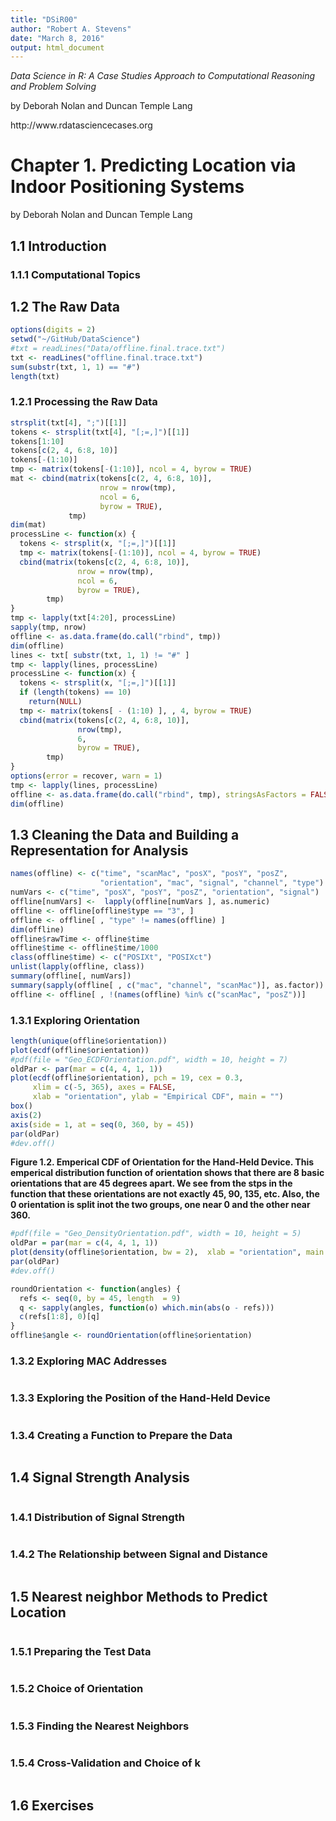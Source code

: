 ```yaml
---
title: "DSiR00"
author: "Robert A. Stevens"
date: "March 8, 2016"
output: html_document
---
```


*Data Science in R: A Case Studies Approach to Computational Reasoning and Problem Solving*

by Deborah Nolan and Duncan Temple Lang

http://www.rdatasciencecases.org

# Chapter 1. Predicting Location via Indoor Positioning Systems 

by Deborah Nolan and Duncan Temple Lang

## 1.1 Introduction

### 1.1.1 Computational Topics

## 1.2 The Raw Data

```r
options(digits = 2)
setwd("~/GitHub/DataScience")
#txt = readLines("Data/offline.final.trace.txt")
txt <- readLines("offline.final.trace.txt")
sum(substr(txt, 1, 1) == "#")
length(txt)
```

### 1.2.1 Processing the Raw Data

```r
strsplit(txt[4], ";")[[1]]
tokens <- strsplit(txt[4], "[;=,]")[[1]]
tokens[1:10]
tokens[c(2, 4, 6:8, 10)]
tokens[-(1:10)]
tmp <- matrix(tokens[-(1:10)], ncol = 4, byrow = TRUE)
mat <- cbind(matrix(tokens[c(2, 4, 6:8, 10)], 
                    nrow = nrow(tmp),
                    ncol = 6, 
                    byrow = TRUE), 
             tmp)
dim(mat)
processLine <- function(x) {
  tokens <- strsplit(x, "[;=,]")[[1]]
  tmp <- matrix(tokens[-(1:10)], ncol = 4, byrow = TRUE)
  cbind(matrix(tokens[c(2, 4, 6:8, 10)], 
               nrow = nrow(tmp),
               ncol = 6, 
               byrow = TRUE), 
        tmp)
}
tmp <- lapply(txt[4:20], processLine)
sapply(tmp, nrow)
offline <- as.data.frame(do.call("rbind", tmp))
dim(offline)
lines <- txt[ substr(txt, 1, 1) != "#" ]
tmp <- lapply(lines, processLine)
processLine <- function(x) {
  tokens <- strsplit(x, "[;=,]")[[1]]
  if (length(tokens) == 10) 
    return(NULL)
  tmp <- matrix(tokens[ - (1:10) ], , 4, byrow = TRUE)
  cbind(matrix(tokens[c(2, 4, 6:8, 10)], 
               nrow(tmp), 
               6, 
               byrow = TRUE), 
        tmp)
}
options(error = recover, warn = 1)
tmp <- lapply(lines, processLine)
offline <- as.data.frame(do.call("rbind", tmp), stringsAsFactors = FALSE)
dim(offline)
```

## 1.3 Cleaning the Data and Building a Representation for Analysis

```r
names(offline) <- c("time", "scanMac", "posX", "posY", "posZ", 
                    "orientation", "mac", "signal", "channel", "type")
numVars <- c("time", "posX", "posY", "posZ", "orientation", "signal")
offline[numVars] <-  lapply(offline[numVars ], as.numeric)
offline <- offline[offline$type == "3", ]
offline <- offline[ , "type" != names(offline) ]
dim(offline)
offline$rawTime <- offline$time
offline$time <- offline$time/1000
class(offline$time) <- c("POSIXt", "POSIXct")
unlist(lapply(offline, class))
summary(offline[, numVars])
summary(sapply(offline[ , c("mac", "channel", "scanMac")], as.factor))
offline <- offline[ , !(names(offline) %in% c("scanMac", "posZ"))]
```

### 1.3.1 Exploring Orientation

```r
length(unique(offline$orientation))
plot(ecdf(offline$orientation))
#pdf(file = "Geo_ECDFOrientation.pdf", width = 10, height = 7)
oldPar <- par(mar = c(4, 4, 1, 1))
plot(ecdf(offline$orientation), pch = 19, cex = 0.3,
     xlim = c(-5, 365), axes = FALSE,
     xlab = "orientation", ylab = "Empirical CDF", main = "")
box()
axis(2)
axis(side = 1, at = seq(0, 360, by = 45))
par(oldPar)
#dev.off()
```

**Figure 1.2. Emperical CDF of Orientation for the Hand-Held Device.  This emperical distribution function of orientation shows that there are 8 basic orientations that are 45 degrees apart.  We see from the stps in the function that these orientations are not exactly 45, 90, 135, etc. Also, the 0 orientation is split inot the two groups, one near 0 and the other near 360.**

```r
#pdf(file = "Geo_DensityOrientation.pdf", width = 10, height = 5)
oldPar = par(mar = c(4, 4, 1, 1))
plot(density(offline$orientation, bw = 2),  xlab = "orientation", main = "")
par(oldPar)
#dev.off()

roundOrientation <- function(angles) {
  refs <- seq(0, by = 45, length  = 9)
  q <- sapply(angles, function(o) which.min(abs(o - refs)))
  c(refs[1:8], 0)[q]
}
offline$angle <- roundOrientation(offline$orientation)

```

### 1.3.2 Exploring MAC Addresses

```r

```

### 1.3.3 Exploring the Position of the Hand-Held Device

```r

```

### 1.3.4 Creating a Function to Prepare the Data

```r

```

## 1.4 Signal Strength Analysis

```r

```

### 1.4.1 Distribution of Signal Strength

```r

```

### 1.4.2 The Relationship between Signal and Distance

```r

```

## 1.5 Nearest neighbor Methods to Predict Location

```r

```

### 1.5.1 Preparing the Test Data

```r

```

### 1.5.2 Choice of Orientation

```r

```

### 1.5.3 Finding the Nearest Neighbors

```r

```

### 1.5.4 Cross-Validation and Choice of k

```r

```

## 1.6 Exercises
